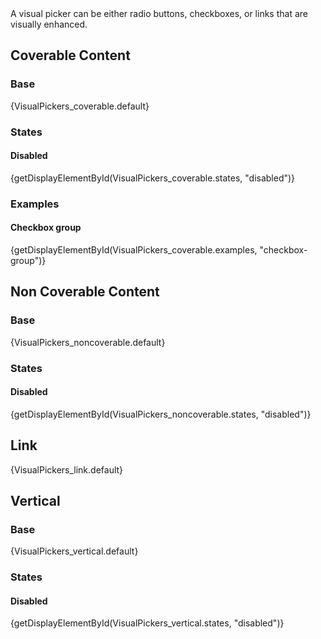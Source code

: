 
<div className="doc lead">
  A visual picker can be either radio buttons, checkboxes, or links that are visually enhanced.
</div>

## Coverable Content

### Base

<CodeView>
  {VisualPickers_coverable.default}
</CodeView>

### States

#### Disabled
<CodeView>
  {getDisplayElementById(VisualPickers_coverable.states, "disabled")}
</CodeView>

### Examples

#### Checkbox group

<CodeView>
  {getDisplayElementById(VisualPickers_coverable.examples, "checkbox-group")}
</CodeView>

## Non Coverable Content

### Base

<CodeView>
  {VisualPickers_noncoverable.default}
</CodeView>

### States

#### Disabled
<CodeView>
  {getDisplayElementById(VisualPickers_noncoverable.states, "disabled")}
</CodeView>

## Link

<CodeView>
  {VisualPickers_link.default}
</CodeView>

## Vertical

### Base

<CodeView>
  {VisualPickers_vertical.default}
</CodeView>

### States

#### Disabled
<CodeView>
  {getDisplayElementById(VisualPickers_vertical.states, "disabled")}
</CodeView>
